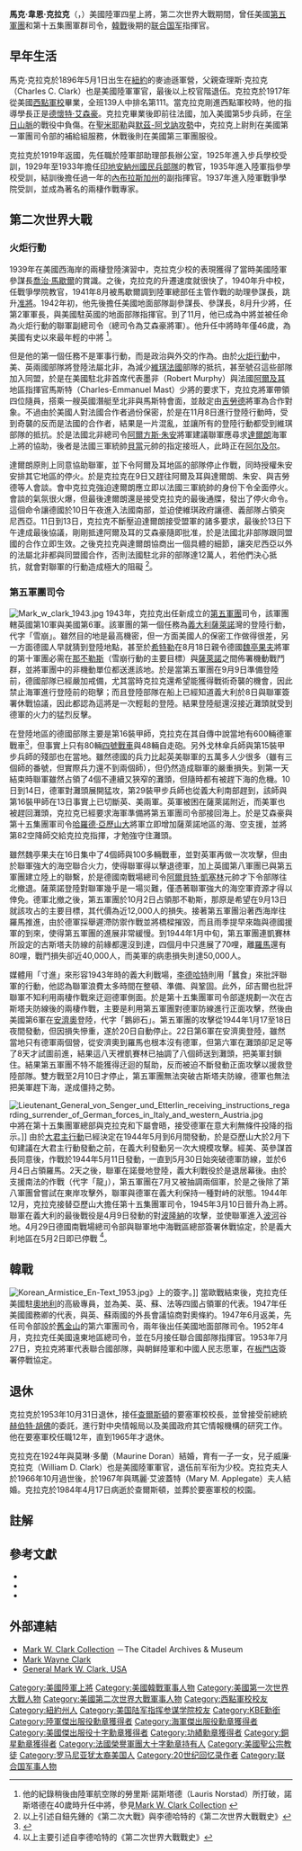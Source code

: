 {{noteTA
|1 = zh-cn:朝鲜战争; zh-sg:韩战; zh-hant:韓戰;
}}
{{Infobox Military Person
|name= 馬克·克拉克
|image=[[File:Mark_Clark.jpg|225x]]
|caption=馬克·克拉克中將（時任[[美國第五軍團|美國第五軍團]]司令）
| birth_date    = {{birth date|df=yes|1896|5|1}}
|placeofbirth= {{flag|United States|1891}}[[紐約州|紐約州]]薩克茨港
| death_date    = {{death date and age|df=yes|1984|4|17|1896|5|1}}
|placeofdeath= {{USA}}[[南卡羅萊納州|南卡羅萊納州]][[查爾斯頓_(南卡羅來納州)|查爾斯頓]]
|nickname= 禁運品（Contraband）
|allegiance={{flagicon|USA}} [[美國|美國]]
|branch =[[File:Emblem_of_the_U.S._Department_of_the_Army.svg|20px]] [[美國陸軍|美國陸軍]]
|serviceyears= 1917年 - 1953年
|rank=[[File:US-O10_insignia.svg|50px]] [[上將|上將]] 
|commands=[[File:United_States_Army_North_CSIB.svg|15px]]  [[美國第五軍團|美國第五軍團]]<br/>[[Image:US_15th_Army_Group.png|15px]]{{link-en|盟軍第15集團軍群|15th Army Group}}（美軍和英軍）<br/>[[聯合國軍|聯合國軍]]（[[韓戰|韓戰]]）
|unit=
|battles=[[第一次世界大戰|第一次世界大戰]]<br />[[第二次世界大戰|第二次世界大戰]]<br>[[韓戰|韓戰]]
|awards= 
|laterwork={{le|要塞軍校|The Citadel}}校長
|signature=Mark Wayne Clark signature on Korean Armistice Agreement in 1953.jpg
}}
'''馬克·韋恩·克拉克'''（{{lang-en|Mark Wayne Clark}}，{{bd|1896年|5月1日|1984年|4月17日|catIdx=Clark, Mark W.}}）美國陸軍四星上將，第二次世界大戰期間，曾任美國[[美國第五軍團|第五軍團]]和第十五集團軍群司令，[[韓戰|韓戰]]後期的[[联合国军_(朝鲜战争)|联合国军]]指揮官。

== 早年生活 ==

馬克·克拉克於1896年5月1日出生在[[紐約州|紐約]]{{le|沙克次港|Sackets Harbor, New York}}的麥迪遜軍營，父親查理斯·克拉克（Charles C. Clark）也是美國陸軍軍官，最後以上校官階退伍。克拉克於1917年從美國[[西點軍校|西點軍校]]畢業，全班139人中排名第111。當克拉克剛進西點軍校時，他的指導學長正是[[德懷特·艾森豪威爾|德懷特·艾森豪]]。克拉克畢業後即前往法國，加入美國第5步兵師，在[[孚日山脈|孚日山脈]]的戰役中負傷。在[[聖米耶勒戰役|聖米耶勒]]與[[默茲-阿戈訥攻勢|默茲-阿戈訥攻勢]]中，克拉克上尉則在美國第一軍團司令部的補給組服務，休戰後則在美國第三軍團服役。

克拉克於1919年返國，先任職於陸軍部助理部長辦公室，1925年進入步兵學校受訓，1929年至1933年擔任[[印地安納州|印地安納州]][[美國國民警衛隊|國民兵部隊]]的教官，1935年進入陸軍指參學校受訓，結訓後擔任過一年的[[內布拉斯加州|內布拉斯加州]]{{le|公共資源保護隊|Civilian Conservation Corps}}的副指揮官。1937年進入陸軍戰爭學院受訓，並成為著名的兩棲作戰專家。

== 第二次世界大戰 ==
=== 火炬行動 ===
1939年在美國西海岸的兩棲登陸演習中，克拉克少校的表現獲得了當時美國陸軍參謀長[[喬治·馬歇爾|喬治·馬歇爾]]的賞識。之後，克拉克的升遷速度就很快了，1940年升中校，任戰爭學院教官，1941年8月被馬歇爾調到陸軍總部任主管作戰的助理參謀長，跳升[[准將|准將]]。1942年初，他先後擔任美國地面部隊副參謀長、參謀長，8月升少將，任第2軍軍長，與美國駐英國的地面部隊指揮官。到了11月，他已成為中將並被任命為火炬行動的聯軍副總司令（總司令為艾森豪將軍）。他升任中將時年僅46歲，為美國有史以來最年輕的中將 <ref>他的紀錄稍後由陸軍航空隊的勞里斯·諾斯塔德（Lauris Norstad）所打破，諾斯塔德在40歲時升任中將，參見[http://www.citadel.edu/museum/Clark_Biography.pdf Mark W. Clark Collection] {{Wayback|url=http://www.citadel.edu/museum/Clark_Biography.pdf |date=20210303025230 }}</ref>。

但是他的第一個任務不是軍事行動，而是政治與外交的作為。由於[[火炬行動|火炬行動]]中，美、英兩國部隊將登陸法屬北非，為減少[[維琪法國|維琪法國]]部隊的抵抗，甚至號召這些部隊加入同盟，於是在美國駐北非首席代表墨非（Robert Murphy）與法國[[阿爾及耳|阿爾及耳]]地區指揮官馬斯特（Charles-Emmanuel Mast）少將的要求下，克拉克將軍帶領四位隨員，搭乘一艘英國潛艇至北非與馬斯特會面，並敲定由[[吉勞德|吉勞德]]將軍為合作對象。不過由於美國人對法國合作者過份保密，於是在11月8日進行登陸行動時，受到奇襲的反而是法國的合作者，結果是一片混亂，並讓所有的登陸行動都受到維琪部隊的抵抗。於是法國北非總司令[[阿爾方斯·朱安|阿爾方斯·朱安]]將軍建議聯軍應尋求[[弗朗索瓦·達爾朗|達爾朗]]海軍上將的協助，後者是法國三軍統帥[[菲利普·貝當|貝當]]元帥的指定接班人，此時正在[[阿尔及尔|阿尔及尔]]。

達爾朗原則上同意協助聯軍，並下令阿爾及耳地區的部隊停止作戰，同時授權朱安安排其它地區的停火。於是克拉克在9日又趕往阿爾及耳與達爾朗、朱安、與吉勞德等人會談。會中克拉克強迫達爾朗應立即以法國三軍統帥的身份下令全面停火。會談的氣氛很火爆，但最後達爾朗還是接受克拉克的最後通牒，發出了停火命令。這個命令讓德國於10日午夜進入法國南部，並迫使維琪政府讓德、義部隊占領突尼西亞。11日到13日，克拉克不斷壓迫達爾朗接受盟軍的諸多要求，最後於13日下午達成最後協議，剛剛抵達阿爾及耳的艾森豪隨即批准，於是法國北非部隊跟同盟國的合作立即生效。之後克拉克與達爾朗協商出一個具體的細節，讓突尼西亞以外的法屬北非都與同盟國合作，否則法國駐北非的部隊達12萬人，若他們決心抵抗，就會對聯軍的行動造成極大的阻礙 <ref>以上引述自鈕先鍾的《第二次大戰》與李德哈特的《第二次世界大戰戰史》</ref>。

=== 第五軍團司令 ===

[[File:Mark_w_clark_1943.jpg|thumb]]
1943年，克拉克出任新成立的[[美國第五軍團|第五軍團]]司令，該軍團轄英國第10軍與美國第6軍。該軍團的第一個任務為[[義大利|義大利]][[薩萊諾|薩萊諾]]灣的登陸行動，代字「雪崩」。雖然目的地是最高機密，但一方面美國人的保密工作做得很差，另一方面德國人早就猜到登陸地點，甚至於[[希特勒|希特勒]]在8月18日親令德國[[魏亭果夫|魏亭果夫]]將軍的第十軍團必需在[[那不勒斯|那不勒斯]]（雪崩行動的主要目標）與[[薩萊諾|薩萊諾]]之間佈署機動戰鬥群，並將軍團中的非機動單位都送進該地。於是當第五軍團在9月9日準備登陸前，德國部隊已經嚴加戒備，尤其當時克拉克還希望能獲得戰術奇襲的機會，因此禁止海軍進行登陸前的砲擊；而且登陸部隊在船上已經知道義大利於8日與聯軍簽署休戰協議，因此都認為這將是一次輕鬆的登陸。結果登陸艇還沒接近灘頭就受到德軍的火力的猛烈反擊。

在登陸地區的德國部隊主要是第16裝甲師，克拉克在其自傳中說當地有600輛德軍戰車<ref>{{cite book|author= General Mark W. Clark|authorlink=|title= ''Calculated Risk''|publisher= Enigma Books|series= |year= 2007|doi= |isbn= 978-0313291197 }}{{en}}</ref>，但事實上只有80輛[[四號戰車|四號戰車]]與48輛自走砲。另外戈林傘兵師與第15裝甲步兵師的殘部也在當地。雖然德國的兵力比起英美聯軍的五萬多人少很多（雖有三個師的番號，但實際兵力還不到兩個師），但仍然造成聯軍的嚴重損失。到第一天結束時聯軍雖然占領了4個不連續又狹窄的灘頭，但隨時都有被趕下海的危機。10日到14日，德軍對灘頭展開猛攻，第29裝甲步兵師也從義大利南部趕到，該師與第16裝甲師在13日事實上已切斷英、美兩軍。英軍被困在薩萊諾附近，而美軍也被趕回灘頭，克拉克已經要求海軍準備將第五軍團司令部接回海上。於是艾森豪與第十五集團軍司令[[哈羅德·亞歷山大，第一代突尼斯的亞歷山大伯爵|哈羅德·亞歷山大]]將軍立即增加薩萊諾地區的海、空支援，並將第82空降師交給克拉克指揮，才勉強守住灘頭。

雖然魏亭果夫在16日集中了4個師與100多輛戰車，並對英軍再做一次攻擊，但由於聯軍強大的海空聯合火力，使得聯軍得以擊退德軍，加上英國第八軍團已與第五軍團建立陸上的聯繫，於是德國南戰場總司令[[阿爾貝特·凱塞林|阿爾貝特·凱塞林]]元帥才下令部隊往北撤退。薩萊諾登陸對聯軍幾乎是一場災難，僅憑著聯軍強大的海空軍資源才得以倖免。德軍北撤之後，第五軍團於10月2日占領那不勒斯，那原是希望在9月13日就該攻占的主要目標，其代價為近12,000人的損失。接著第五軍團沿著西海岸往羅馬推進，由於德軍採舉遲滯防禦作戰並將橋樑摧毀，而且雨季提早來臨與德國援軍的到來，使得第五軍團的進展非常緩慢。到1944年1月中旬，第五軍團連凱賽林所設定的古斯塔夫防線的前緣都還沒到達，四個月中只進展了70哩，離[[羅馬|羅馬]]還有80哩，戰鬥損失卻近40,000人，而美軍的病患損失則達50,000人。

媒體用「寸進」來形容1943年時的義大利戰場，[[B·H·李德·哈特|李德哈特]]則用「蠶食」來批評聯軍的行動，他認為聯軍浪費太多時間在整頓、準備、與鞏固。此外，邱吉爾也批評聯軍不知利用兩棲作戰來迂迴德軍側面。於是第十五集團軍司令部遂規劃一次在古斯塔夫防線後的兩棲作戰，主要是利用第五軍團對德軍防線進行正面攻擊，然後由美國第6軍在[[安濟奧|安濟奧]]登陸，代字「鵝卵石」。第五軍團的攻擊從1944年1月17至18日夜間發動，但因損失慘重，遂於20日自動停止。22日第6軍在安濟奧登陸，雖然當地只有德軍兩個營，從安濟奧到羅馬也根本沒有德軍，但第六軍在灘頭卻足足等了8天才試圖前進，結果這八天裡凱賽林已抽調了八個師送到灘頭，把美軍封鎖住。結果第五軍團不特不能獲得迂迴的幫助，反而被迫不斷發動正面攻擊以援救登陸部隊。雙方戰至2月10日才停止，第五軍團無法突破古斯塔夫防線，德軍也無法把美軍趕下海，遂成僵持之勢。

[[File:Lieutenant_General_von_Senger_und_Etterlin_receiving_instructions_regarding_surrender_of_German_forces_in_Italy_and_western_Austria.jpg|thumb]]中將在第十五集團軍總部與克拉克和下屬會晤，接受德軍在意大利無條件投降的指示。]]
由於[[大君主行動|大君主行動]]已經決定在1944年5月到6月間發動，於是亞歷山大於2月下旬建議在大君主行動發動之前，在義大利發動另一次大規模攻擊。經美、英參謀首長同意後，作戰於1944年5月11日發動，一直到5月30日始突破德軍防線，並於6月4日占領羅馬。2天之後，聯軍在諾曼地登陸，義大利戰役於是退居幕後。由於支援南法的作戰（代字「龍」），第五軍團在7月又被抽調兩個軍，於是之後除了第八軍團曾嘗試在東岸攻擊外，聯軍與德軍在義大利保持一種對峙的狀態。1944年12月，克拉克接替亞歷山大擔任第十五集團軍司令，1945年3月10日晉升為上將。聯軍在義大利的最後戰役是4月9日發動的對[[波隆納|波隆納]]的攻擊，並使聯軍進入[[波河|波河]]谷地。4月29日德國南戰場總司令部與聯軍地中海戰區總部簽署休戰協定，於是義大利地區在5月2日即已停戰 <ref>以上主要引述自李德哈特的《第二次世界大戰戰史》</ref>。

== 韓戰 ==
[[File:Korean_Armistice_En-Text_1953.jpg|thumb]]》上的簽字。]]
當歐戰結束後，克拉克任美國駐[[奧地利|奧地利]]的高級專員，並為美、英、蘇、法等四國占領軍的代表。1947年任美國國務卿的代表，與英、蘇兩國的外長會議協商對奧條約。1947年6月返美，先任司令部設於[[舊金山|舊金山]]的第六軍團司令，兩年後出任美國地面部隊司令。1952年4月，克拉克任美國遠東地區總司令，並在5月接任聯合國部隊指揮官。1953年7月27日，克拉克將軍代表聯合國部隊，與朝鲜陸軍和中國人民志愿軍，在[[板門店|板門店]]簽署停戰協定。

== 退休 ==
克拉克於1953年10月31日退休，接任[[查尔斯顿_(南卡罗来纳州)|查爾斯頓]]的要塞軍校校長，並曾接受前總統[[赫伯特·胡佛|赫伯特·胡佛]]的委託，進行對中央情報局以及美國政府其它情報機構的研究工作。他在要塞軍校任職12年，直到1965年才退休。

克拉克在1924年與莫琳·多蘭（Maurine Doran）結婚，育有一子一女，兒子威廉·克拉克（William D. Clark）也是美國陸軍軍官，退伍前军衔为少校。克拉克夫人於1966年10月過世後，於1967年與瑪麗·艾波蓋特（Mary M. Applegate）夫人結婚。克拉克於1984年4月17日病逝於查爾斯頓，並葬於要塞軍校的校園。

== 註解 ==

<div class="references-small">
<references />
</div>

== 參考文獻 ==
*{{cite book|author= 鈕先鍾|authorlink= |title=《第二次大戰》|publisher= 燕京文化事業股份有限公司|series= 西洋全史(十八)|year= 1979|isbn= }}
*{{cite book|author= General Mark W. Clark|authorlink=|title= ''Calculated Risk''|publisher= Enigma Books|series= |year= 2007|doi= |isbn= 978-0313291197 }}{{en}}
*{{cite book|author= B. H. Liddell Hart|authorlink=|title= ''History Of The Second World War''|url= https://archive.org/details/historyofsecondw0000lidd_w1s4|publisher= Da Capo Press|series= |year= 1999|doi= |isbn= 978-0306809125}}{{en}}

== 外部連結 ==
{{Commons category|Mark Wayne Clark}}
*[http://www.citadel.edu/museum/Clark_Biography.pdf Mark W. Clark Collection] {{Wayback|url=http://www.citadel.edu/museum/Clark_Biography.pdf |date=20210303025230 }}－The Citadel Archives & Museum
*[http://www.findagrave.com/cgi-bin/fg.cgi?page=gr&GRid=1810 Mark Wayne Clark] {{Wayback|url=http://www.findagrave.com/cgi-bin/fg.cgi?page=gr&GRid=1810 |date=20170529140702 }}
*[https://web.archive.org/web/20080705203606/http://www3.citadel.edu/president-clark General Mark W. Clark, USA]

{{s-start}}
{{s-mil}}
{{succession box|
 title=[[美国第五集团军|美国第五集团军]]司令|
 before=—|
 years=1943年-1944年|
 after= [[卢西恩·特拉斯科特|卢西恩·特拉斯科特]]
}}
{{succession box|
 title=[[美国第六集团军|美国第六集团军]]司令|
 before=[[乔治·普林斯·黑斯|乔治·普林斯·黑斯]]|
 years=1947年-1949年|
 after=[[阿尔伯特·魏德迈|阿尔伯特·魏德迈]]|
}}
{{succession box|
 title=[[美国第七集团军|美国第七集团军]]司令|
 before= [[乔治·巴顿|乔治·巴顿]] |
 years= 1944年1月1日-1944年3月2日 |
 after= [[亚历山大·帕奇|亚历山大·帕奇]]
}}
{{succession box|
 title=[[駐日盟軍總司令|駐日盟軍總司令]]|
 before= [[马修·李奇微|马修·李奇微]] |
 years= 1952年4月28日-1953年7月27日 |
 after= —
}}
{{succession box|
 title=[[琉球列岛美国民政府|琉球列岛美国民政府]]民政长官|
 before= [[马修·李奇微|马修·李奇微]] |
 years= 1953年 |
 after= [[約翰·艾德溫·赫爾|約翰·赫爾]]
}}
{{s-end}}

{{美國治理琉球時期高官}}

{{Authority control}}
{{DEFAULTSORT:Clark, Mark W.}}
[[Category:美國陸軍上將|Category:美國陸軍上將]]
[[Category:美國韓戰軍事人物|Category:美國韓戰軍事人物]]
[[Category:美國第一次世界大戰人物|Category:美國第一次世界大戰人物]]
[[Category:美國第二次世界大戰軍事人物|Category:美國第二次世界大戰軍事人物]]
[[Category:西點軍校校友|Category:西點軍校校友]]
[[Category:紐約州人|Category:紐約州人]]
[[Category:美国陆军指挥参谋学院校友|Category:美国陆军指挥参谋学院校友]]
[[Category:KBE勳銜|Category:KBE勳銜]]
[[Category:陸軍傑出服役勳章獲得者|Category:陸軍傑出服役勳章獲得者]]
[[Category:海軍傑出服役勳章獲得者|Category:海軍傑出服役勳章獲得者]]
[[Category:美國傑出服役十字勳章獲得者|Category:美國傑出服役十字勳章獲得者]]
[[Category:功績勳章獲得者|Category:功績勳章獲得者]]
[[Category:銅星勳章獲得者|Category:銅星勳章獲得者]]
[[Category:法國榮譽軍團大十字勳章持有人|Category:法國榮譽軍團大十字勳章持有人]]
[[Category:美國聖公宗教徒|Category:美國聖公宗教徒]]
[[Category:罗马尼亚犹太裔美国人|Category:罗马尼亚犹太裔美国人]]
[[Category:20世纪回忆录作者|Category:20世纪回忆录作者]]
[[Category:联合国军事人物|Category:联合国军事人物]]